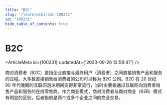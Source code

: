 ```yaml
---
title: "B2C"
slug: "/learn/wiki/b2c-100231"
id: "100231"
hide_table_of_contents: true
---
```



# B2C

<ArticleMeta id={100231} updatedAt={'2023-09-26 13:58:47'} />
<div className='border-solid border-b border-t-0 my-4 border-[var(--ifm-color-gray-300)]' />

商对消费者（B2C）是指企业直接与最终用户（消费者）之间直接销售产品和服务的过程。大多数直接销售给消费者的公司可以称为 B2C 公司。B2C 在 20 世纪 90 年代晚期的互联网泡沫期间变得非常流行，当时主要指通过互联网向消费者销售产品和服务的在线零售商。作为商业模式，商对消费者与商对商业（B2B）模式有明显的区别，后者指的是两个或多个企业之间的商业交易。

